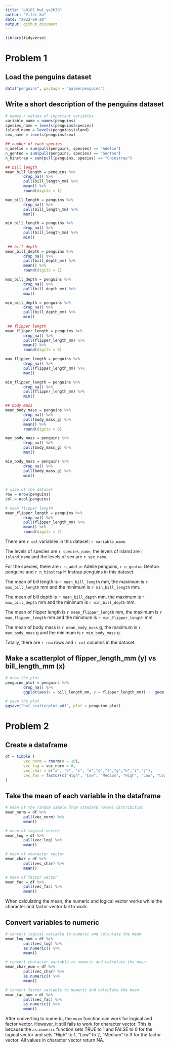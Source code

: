 ```yaml
---
title: "p8105_hw1_yx2638"
author: "Yifei Xu"
date: "2022-09-20"
output: github_document
---
```


```r
library(tidyverse)
```

# Problem 1

## Load the penguins dataset
```r
data("penguins", package = "palmerpenguins")
```

## Write a short description of the penguins dataset 
```r
# names / values of important variables
variable_name = names(penguins)
species_name = levels(penguins$species)
island_name = levels(penguins$island)
sex_name = levels(penguins$sex)

## number of each species
n_adelie = sum(pull(penguins, species) == "Adelie")
n_gentoo = sum(pull(penguins, species) == "Gentoo")
n_hinstrap = sum(pull(penguins, species) == "Chinstrap")

## bill length
mean_bill_length = penguins %>%
        drop_na() %>%
        pull(bill_length_mm) %>%
        mean() %>%
        round(digits = 1)

max_bill_length = penguins %>%
        drop_na() %>%
        pull(bill_length_mm) %>%
        max() 

min_bill_length = penguins %>%
        drop_na() %>%
        pull(bill_length_mm) %>%
        min() 
        
 ## bill depth
mean_bill_depth = penguins %>%
        drop_na() %>%
        pull(bill_depth_mm) %>%
        mean() %>%
        round(digits = 1)

max_bill_depth = penguins %>%
        drop_na() %>%
        pull(bill_depth_mm) %>%
        max() 

min_bill_depth = penguins %>%
        drop_na() %>%
        pull(bill_depth_mm) %>%
        min() 
        
 ## flipper length
mean_flipper_length = penguins %>%
        drop_na() %>%
        pull(flipper_length_mm) %>%
        mean() %>%
        round(digits = 0)

max_flipper_length = penguins %>%
        drop_na() %>%
        pull(flipper_length_mm) %>%
        max() 

min_flipper_length = penguins %>%
        drop_na() %>%
        pull(flipper_length_mm) %>%
        min() 

## body mass
mean_body_mass = penguins %>%
        drop_na() %>%
        pull(body_mass_g) %>%
        mean() %>%
        round(digits = 0)

max_body_mass = penguins %>%
        drop_na() %>%
        pull(body_mass_g) %>%
        max() 

min_body_mass = penguins %>%
        drop_na() %>%
        pull(body_mass_g) %>%
        min() 
        
 
# size of the dataset 
row = nrow(penguins)
col = ncol(penguins)

# mean flipper length
mean_flipper_length = penguins %>%
        drop_na() %>%
        pull(flipper_length_mm) %>%
        mean() %>%
        round(digits = 2)
```
There are `r col` variables in this dataset: `r variable_name`.

The levels of species are `r species_name`, the levels of island are `r island_name` and the levels of sex are `r sex_name`.

For the species, there are `r n_adelie` Adelie penguins, `r n_gentoo` Gentoo penguins and `r n_hinstrap` H Instrap penguins in this dataset.

The mean of bill length is `r mean_bill_length` mm, the maximum is `r max_bill_length` mm and the minimum is `r min_bill_length` mm.

The mean of bill depth is `r mean_bill_depth` mm, the maximum is `r max_bill_depth` mm and the minimum is `r min_bill_depth` mm.

The mean of flipper length is `r mean_flipper_length` mm, the maximum is `r max_flipper_length` mm and the minimum is `r min_flipper_length` mm.

The mean of body mass is `r mean_body_mass` g, the maximum is `r max_body_mass` g and the minimum is `r min_body_mass` g.

Totally, there are `r row` rows and `r col` columns in the dataset. 


## Make a scatterplot of flipper_length_mm (y) vs bill_length_mm (x)
```r
# draw the plot
penguine_plot = penguins %>%
        drop_na() %>%
        ggplot(aes(x = bill_length_mm, y = flipper_length_mm)) +  geom_point(aes(color = species))

# save the plot
ggsave("hw1_scatterplot.pdf", plot = penguine_plot)

```


# Problem 2

## Create a dataframe
```r
df = tibble (
        vec_norm = rnorm(n = 10),
        vec_log = vec_norm > 0,
        vec_char = c("a", "b", "c", "d","e","f","g","h","i","j"),
        vec_fac = factor(c("High", "Low", "Medium", "High", "Low", "Low", "Medium", "High", "Low", "Medium"))
)
```

## Take the mean of each variable in the dataframe
```r
# mean of the random sample from standard normal distribution
mean_norm = df %>%
        pull(vec_norm) %>%
        mean()

# mean of logical vector
mean_log = df %>%
        pull(vec_log) %>%
        mean()

# mean of character vector
mean_char = df %>%
        pull(vec_char) %>%
        mean()

# mean of factor vector
mean_fac = df %>%
        pull(vec_fac) %>%
        mean()
```
When calculating the mean, the numeric and logical vector works while the character and factor vector fail to work.

## Convert variables to numeric
```r
# convert logical variable to numeric and calculate the mean
mean_log_num = df %>%
        pull(vec_log) %>%
        as.numeric() %>%
        mean()

# convert character variable to numeric and calculate the mean
mean_char_num = df %>%
        pull(vec_char) %>%
        as.numeric() %>%
        mean()

# convert factor variable to numeric and calculate the mean
mean_fac_num = df %>%
        pull(vec_fac) %>%
        as.numeric() %>%
        mean()
```
After converting to numeric, the `mean` function can work for logical and factor vector. However, it still fails to work for character vector. This is because the `as.numeric` function sets TRUE to 1 and FALSE to 0 for the logical vector and sets "High" to 1, "Low" to 2, "Medium" to 3 for the factor vector. All values in character vector return NA.

